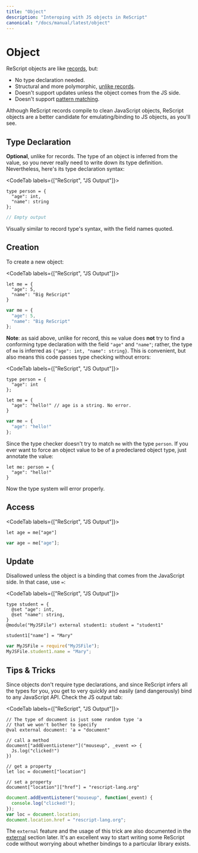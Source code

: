 ```yaml
---
title: "Object"
description: "Interoping with JS objects in ReScript"
canonical: "/docs/manual/latest/object"
---
```


# Object

ReScript objects are like [records](record.md), but:

- No type declaration needed.
- Structural and more polymorphic, [unlike records](record.md#record-types-are-found-by-field-name).
- Doesn't support updates unless the object comes from the JS side.
- Doesn't support [pattern matching](pattern-matching-destructuring.md).

<!-- TODO: support update man -->

Although ReScript records compile to clean JavaScript objects, ReScript objects are a better candidate for emulating/binding to JS objects, as you'll see.

## Type Declaration

**Optional**, unlike for records. The type of an object is inferred from the value, so you never really need to write down its type definition. Nevertheless, here's its type declaration syntax:

<CodeTab labels={["ReScript", "JS Output"]}>

```res prelude
type person = {
  "age": int,
  "name": string
};
```
```js
// Empty output
```

</CodeTab>

Visually similar to record type's syntax, with the field names quoted.

<!-- TODO: document {.} and {..} -->

## Creation

To create a new object:

<CodeTab labels={["ReScript", "JS Output"]}>

```res example
let me = {
  "age": 5,
  "name": "Big ReScript"
}
```
```js
var me = {
  "age": 5,
  "name": "Big ReScript"
};
```

</CodeTab>

**Note**: as said above, unlike for record, this `me` value does **not** try to find a conforming type declaration with the field `"age"` and `"name"`; rather, the type of `me` is inferred as `{"age": int, "name": string}`. This is convenient, but also means this code passes type checking without errors:

<CodeTab labels={["ReScript", "JS Output"]}>

```res
type person = {
  "age": int
};

let me = {
  "age": "hello!" // age is a string. No error.
}
```
```js
var me = {
  "age": "hello!"
};
```

</CodeTab>

Since the type checker doesn't try to match `me` with the type `person`. If you ever want to force an object value to be of a predeclared object type, just annotate the value:

```res
let me: person = {
  "age": "hello!"
}
```

Now the type system will error properly.

## Access

<CodeTab labels={["ReScript", "JS Output"]}>

```res
let age = me["age"]
```
```js
var age = me["age"];
```

</CodeTab>

## Update

Disallowed unless the object is a binding that comes from the JavaScript side. In that case, use `=`:

<CodeTab labels={["ReScript", "JS Output"]}>

```res example
type student = {
  @set "age": int,
  @set "name": string,
}
@module("MyJSFile") external student1: student = "student1"

student1["name"] = "Mary"
```
```js
var MyJSFile = require("MyJSFile");
MyJSFile.student1.name = "Mary";
```

</CodeTab>

## Tips & Tricks

Since objects don't require type declarations, and since ReScript infers all the types for you, you get to very quickly and easily (and dangerously) bind to any JavaScript API. Check the JS output tab:

<CodeTab labels={["ReScript", "JS Output"]}>

```res example
// The type of document is just some random type 'a
// that we won't bother to specify
@val external document: 'a = "document"

// call a method
document["addEventListener"]("mouseup", _event => {
  Js.log("clicked!")
})

// get a property
let loc = document["location"]

// set a property
document["location"]["href"] = "rescript-lang.org"
```
```js
document.addEventListener("mouseup", function(_event) {
  console.log("clicked!");
});
var loc = document.location;
document.location.href = "rescript-lang.org";
```

</CodeTab>

The `external` feature and the usage of this trick are also documented in the [external](external#tips--tricks) section later. It's an excellent way to start writing some ReScript code without worrying about whether bindings to a particular library exists.
